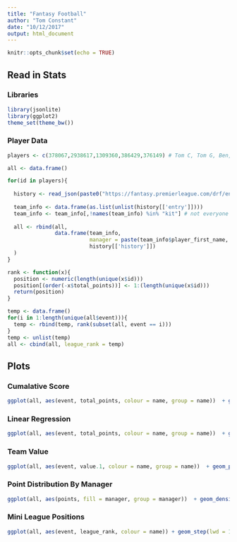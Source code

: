 ```yaml
---
title: "Fantasy Football"
author: "Tom Constant"
date: "10/12/2017"
output: html_document
---
```


```r
knitr::opts_chunk$set(echo = TRUE)
```

## Read in Stats {.tabset}

### Libraries 

```r
library(jsonlite)
library(ggplot2)
theme_set(theme_bw())
```

### Player Data

```r
players <- c(378067,2938617,1309360,386429,376149) # Tom C, Tom G, Ben, Ian, Gareth

all <- data.frame()

for(id in players){
  
  history <- read_json(paste0("https://fantasy.premierleague.com/drf/entry/",id,"/history"), simplifyVector = T)
  
  team_info <- data.frame(as.list(unlist(history[['entry']])))
  team_info <- team_info[,!names(team_info) %in% "kit"] # not everyone designs a kit
  
  all <- rbind(all,
               data.frame(team_info, 
                          manager = paste(team_info$player_first_name, team_info$player_last_name), 
                          history[['history']])
  )
}

rank <- function(x){
  position <- numeric(length(unique(x$id)))
  position[(order(-x$total_points))] <- 1:(length(unique(x$id)))
  return(position)
}

temp <- data.frame()
for(i in 1:length(unique(all$event))){
  temp <- rbind(temp, rank(subset(all, event == i)))
}
temp <- unlist(temp)
all <- cbind(all, league_rank = temp)
```

## Plots {.tabset .tabset-fade}

###  Cumalative Score

```r
ggplot(all, aes(event, total_points, colour = name, group = name))  + geom_point() + geom_line()
```

### Linear Regression 

```r
ggplot(all, aes(event, total_points, colour = name, group = name))  + geom_point() + geom_smooth(method = "lm", fullrange = TRUE, se = F) + xlim(NA, 38)
```

### Team Value

```r
ggplot(all, aes(event, value.1, colour = name, group = name))  + geom_point() + geom_smooth()
```

### Point Distribution By Manager

```r
ggplot(all, aes(points, fill = manager, group = manager))  + geom_density() + facet_grid(manager~.) + coord_cartesian(expand = c(0,0))
```

### Mini League Positions

```r
ggplot(all, aes(event, league_rank, colour = name)) + geom_step(lwd = 1.25) + scale_y_reverse() + geom_point(size = 3) + facet_grid(manager ~ .)

```
